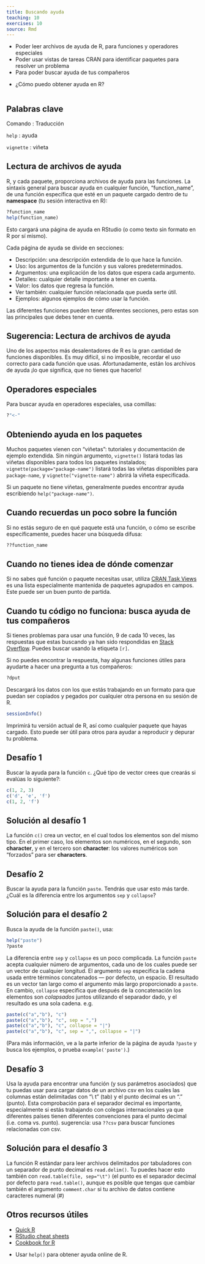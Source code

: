 ```yaml
---
title: Buscando ayuda
teaching: 10
exercises: 10
source: Rmd
---
```


::::::::::::::::::::::::::::::::::::::: objectives

- Poder leer archivos de ayuda de R, para funciones y operadores especiales
- Poder usar vistas de tareas CRAN para identificar paquetes para resolver un problema
- Para poder buscar ayuda de tus compañeros

::::::::::::::::::::::::::::::::::::::::::::::::::

:::::::::::::::::::::::::::::::::::::::: questions

- ¿Cómo puedo obtener ayuda en R?

::::::::::::::::::::::::::::::::::::::::::::::::::

```r
```

:::::::::::::::::::::::::::::::::::::::  checklist

## Palabras clave

Comando : Traducción

`help` : ayuda

`vignette` : viñeta

::::::::::::::::::::::::::::::::::::::::::::::::::

## Lectura de archivos de ayuda

R, y cada paquete, proporciona archivos de ayuda para las funciones. La sintaxis general
para buscar ayuda en cualquier función, "function\_name", de una función específica que esté en un paquete
cargado dentro de tu **namespace** (tu sesión interactiva en R):

```r
?function_name
help(function_name)
```

Esto cargará una página de ayuda en RStudio (o como texto sin formato en R por sí mismo).

Cada página de ayuda se divide en secciones:

- Descripción: una descripción extendida de lo que hace la función.
- Uso: los argumentos de la función y sus valores predeterminados.
- Argumentos: una explicación de los datos que espera cada argumento.
- Detalles: cualquier detalle importante a tener en cuenta.
- Valor: los datos que regresa la función.
- Ver también: cualquier función relacionada que pueda serte útil.
- Ejemplos: algunos ejemplos de cómo usar la función.

Las diferentes funciones pueden tener diferentes secciones, pero estas son las principales que debes tener en cuenta.

:::::::::::::::::::::::::::::::::::::::::  callout

## Sugerencia: Lectura de archivos de ayuda

Uno de los aspectos más desalentadores de R es la gran cantidad de funciones
disponibles. Es muy difícil, si no imposible, recordar el
uso correcto para cada función que usas. Afortunadamente, están los archivos de ayuda
¡lo que significa, que no tienes que hacerlo!


::::::::::::::::::::::::::::::::::::::::::::::::::

## Operadores especiales

Para buscar ayuda en operadores especiales, usa comillas:

```r
?"<-"
```

## Obteniendo ayuda en los paquetes

Muchos paquetes vienen con "viñetas": tutoriales y documentación de ejemplo extendida.
Sin ningún argumento, `vignette()` listará todas las viñetas disponibles para todos los paquetes instalados;
`vignette(package="package-name")` listará todas las viñetas disponibles para
`package-name`, y `vignette("vignette-name")` abrirá la viñeta especificada.

Si un paquete no tiene viñetas, generalmente puedes encontrar ayuda escribiendo
`help("package-name")`.

## Cuando recuerdas un poco sobre la función

Si no estás seguro de en qué paquete está una función, o cómo se escribe específicamente, puedes hacer una búsqueda difusa:

```r
??function_name
```

## Cuando no tienes idea de dónde comenzar

Si no sabes qué función o paquete necesitas usar, utiliza
[CRAN Task Views](https://cran.at.r-project.org/web/views)
es una lista especialmente mantenida de paquetes agrupados en
campos. Este puede ser un buen punto de partida.

## Cuando tu código no funciona: busca ayuda de tus compañeros

Si tienes problemas para usar una función, 9 de cada 10 veces,
las respuestas que estas buscando ya han sido respondidas en
[Stack Overflow](https://stackoverflow.com/). Puedes buscar usando
la etiqueta `[r]`.

Si no puedes encontrar la respuesta, hay algunas funciones útiles para
ayudarte a hacer una pregunta a tus compañeros:

```r
?dput
```

Descargará los datos con los que estás trabajando en un formato para que puedan
ser copiados y pegados por cualquier otra persona en su sesión de R.

```r
sessionInfo()
```

Imprimirá tu versión actual de R, así como cualquier paquete que hayas
cargado. Esto puede ser útil para otros para ayudar a reproducir y depurar
tu problema.

:::::::::::::::::::::::::::::::::::::::  challenge

## Desafío 1

Buscar la ayuda para la función `c`. ¿Qué tipo de vector
crees que crearás si evalúas lo siguiente?:

```r
c(1, 2, 3)
c('d', 'e', 'f')
c(1, 2, 'f')
```

:::::::::::::::  solution

## Solución al desafío 1

La función `c()` crea un vector, en el cual todos los elementos son
del mismo tipo. En el primer caso, los elementos son numéricos, en el
segundo, son **character**, y en el tercero son **character**:
los valores numéricos son "forzados" para ser **characters**.



:::::::::::::::::::::::::

::::::::::::::::::::::::::::::::::::::::::::::::::

:::::::::::::::::::::::::::::::::::::::  challenge

## Desafío 2

Buscar la ayuda para la función `paste`. Tendrás que usar esto más tarde.
¿Cuál es la diferencia entre los argumentos `sep` y `collapse`?

:::::::::::::::  solution

## Solución para el desafío 2

Busca la ayuda de la función `paste()`, usa:

```r
help("paste")
?paste
```

La diferencia entre `sep` y `collapse` es un poco
complicada. La función `paste` acepta cualquier número de argumentos, cada uno
de los cuales puede ser un vector de cualquier longitud. El argumento `sep` especifica la cadena
usada entre términos concatenados — por defecto, un espacio.  El resultado es un
vector tan largo como el argumento más largo proporcionado a `paste`. En cambio,
`collapse` especifica que después de la concatenación los elementos son *colapsados*
juntos utilizando el separador dado, y el resultado es una sola cadena.
e.g.

```r
paste(c("a","b"), "c")
paste(c("a","b"), "c", sep = ",")
paste(c("a","b"), "c", collapse = "|")
paste(c("a","b"), "c", sep = ",", collapse = "|")
```

(Para más información,
ve a la parte inferior de la página de ayuda `?paste` y busca los
ejemplos, o prueba `example('paste')`.)



:::::::::::::::::::::::::

::::::::::::::::::::::::::::::::::::::::::::::::::

:::::::::::::::::::::::::::::::::::::::  challenge

## Desafío 3

Usa la ayuda para encontrar una función (y sus parámetros asociados) que tu puedas
usar para cargar datos de un archivo csv en los cuales las columnas están delimitadas con "\\ t"
(tab) y el punto decimal es un "." (punto). Esta comprobación para el separador decimal
es importante, especialmente si estás trabajando con colegas internacionales
ya que diferentes países tienen diferentes convenciones para el
punto decimal (i.e. coma vs. punto).
sugerencia: usa `??csv` para buscar funciones relacionadas con csv.

:::::::::::::::  solution

## Solución para el desafío 3

La función R estándar para leer archivos delimitados por tabuladores con un separador
de punto decimal es `read.delim()`. Tu puedes hacer esto también con
`read.table(file, sep="\t")` (el punto es el separador
decimal por defecto para `read.table()`, aunque es posible que tengas que cambiar también el argumento
`comment.char` si tu archivo de datos contiene caracteres
numeral (#)



:::::::::::::::::::::::::

::::::::::::::::::::::::::::::::::::::::::::::::::

## Otros recursos útiles

- [Quick R](https://www.statmethods.net/)
- [RStudio cheat sheets](https://www.rstudio.com/resources/cheatsheets/)
- [Cookbook for R](https://www.cookbook-r.com/)



:::::::::::::::::::::::::::::::::::::::: keypoints

- Usar `help()` para obtener ayuda online de R.

::::::::::::::::::::::::::::::::::::::::::::::::::


